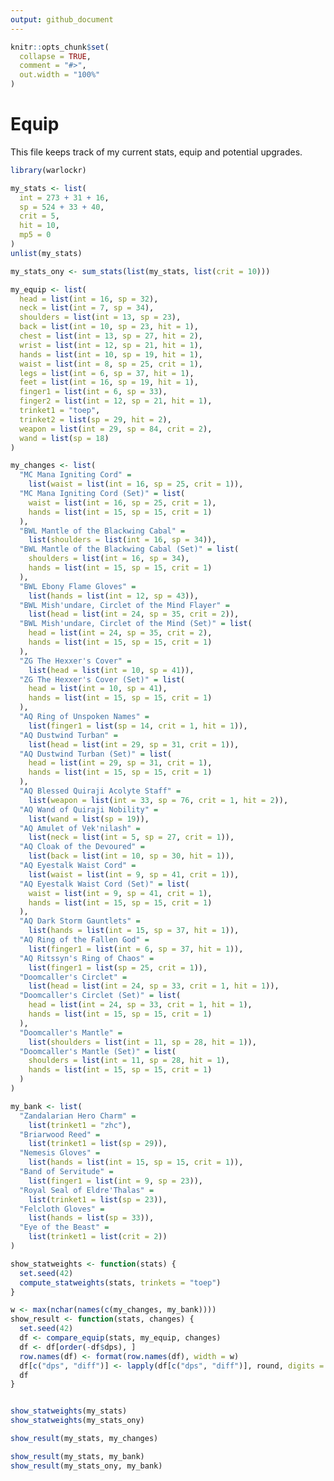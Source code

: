 ```yaml
---
output: github_document
---
```


```r
knitr::opts_chunk$set(
  collapse = TRUE,
  comment = "#>",
  out.width = "100%"
)
```

# Equip

This file keeps track of my current stats, equip and potential upgrades.

```r
library(warlockr)

my_stats <- list(
  int = 273 + 31 + 16,
  sp = 524 + 33 + 40,
  crit = 5,
  hit = 10,
  mp5 = 0
)
unlist(my_stats)

my_stats_ony <- sum_stats(list(my_stats, list(crit = 10)))

my_equip <- list(
  head = list(int = 16, sp = 32),
  neck = list(int = 7, sp = 34),
  shoulders = list(int = 13, sp = 23),
  back = list(int = 10, sp = 23, hit = 1),
  chest = list(int = 13, sp = 27, hit = 2),
  wrist = list(int = 12, sp = 21, hit = 1),
  hands = list(int = 10, sp = 19, hit = 1),
  waist = list(int = 8, sp = 25, crit = 1),
  legs = list(int = 6, sp = 37, hit = 1),
  feet = list(int = 16, sp = 19, hit = 1),
  finger1 = list(int = 6, sp = 33),
  finger2 = list(int = 12, sp = 21, hit = 1),
  trinket1 = "toep",
  trinket2 = list(sp = 29, hit = 2),
  weapon = list(int = 29, sp = 84, crit = 2),
  wand = list(sp = 18)
)

my_changes <- list(
  "MC Mana Igniting Cord" =
    list(waist = list(int = 16, sp = 25, crit = 1)),
  "MC Mana Igniting Cord (Set)" = list(
    waist = list(int = 16, sp = 25, crit = 1),
    hands = list(int = 15, sp = 15, crit = 1)
  ),
  "BWL Mantle of the Blackwing Cabal" =
    list(shoulders = list(int = 16, sp = 34)),
  "BWL Mantle of the Blackwing Cabal (Set)" = list(
    shoulders = list(int = 16, sp = 34),
    hands = list(int = 15, sp = 15, crit = 1)
  ),
  "BWL Ebony Flame Gloves" =
    list(hands = list(int = 12, sp = 43)),
  "BWL Mish'undare, Circlet of the Mind Flayer" =
    list(head = list(int = 24, sp = 35, crit = 2)),
  "BWL Mish'undare, Circlet of the Mind (Set)" = list(
    head = list(int = 24, sp = 35, crit = 2),
    hands = list(int = 15, sp = 15, crit = 1)
  ),
  "ZG The Hexxer's Cover" =
    list(head = list(int = 10, sp = 41)),
  "ZG The Hexxer's Cover (Set)" = list(
    head = list(int = 10, sp = 41),
    hands = list(int = 15, sp = 15, crit = 1)
  ),
  "AQ Ring of Unspoken Names" =
    list(finger1 = list(sp = 14, crit = 1, hit = 1)),
  "AQ Dustwind Turban" =
    list(head = list(int = 29, sp = 31, crit = 1)),
  "AQ Dustwind Turban (Set)" = list(
    head = list(int = 29, sp = 31, crit = 1),
    hands = list(int = 15, sp = 15, crit = 1)
  ),
  "AQ Blessed Quiraji Acolyte Staff" =
    list(weapon = list(int = 33, sp = 76, crit = 1, hit = 2)),
  "AQ Wand of Quiraji Nobility" =
    list(wand = list(sp = 19)),
  "AQ Amulet of Vek'nilash" =
    list(neck = list(int = 5, sp = 27, crit = 1)),
  "AQ Cloak of the Devoured" =
    list(back = list(int = 10, sp = 30, hit = 1)),
  "AQ Eyestalk Waist Cord" =
    list(waist = list(int = 9, sp = 41, crit = 1)),
  "AQ Eyestalk Waist Cord (Set)" = list(
    waist = list(int = 9, sp = 41, crit = 1),
    hands = list(int = 15, sp = 15, crit = 1)
  ),
  "AQ Dark Storm Gauntlets" =
    list(hands = list(int = 15, sp = 37, hit = 1)),
  "AQ Ring of the Fallen God" =
    list(finger1 = list(int = 6, sp = 37, hit = 1)),
  "AQ Ritssyn's Ring of Chaos" =
    list(finger1 = list(sp = 25, crit = 1)),
  "Doomcaller's Circlet" =
    list(head = list(int = 24, sp = 33, crit = 1, hit = 1)),
  "Doomcaller's Circlet (Set)" = list(
    head = list(int = 24, sp = 33, crit = 1, hit = 1),
    hands = list(int = 15, sp = 15, crit = 1)
  ),
  "Doomcaller's Mantle" =
    list(shoulders = list(int = 11, sp = 28, hit = 1)),
  "Doomcaller's Mantle (Set)" = list(
    shoulders = list(int = 11, sp = 28, hit = 1),
    hands = list(int = 15, sp = 15, crit = 1)
  )
)

my_bank <- list(
  "Zandalarian Hero Charm" =
    list(trinket1 = "zhc"),
  "Briarwood Reed" =
    list(trinket1 = list(sp = 29)),
  "Nemesis Gloves" =
    list(hands = list(int = 15, sp = 15, crit = 1)),
  "Band of Servitude" =
    list(finger1 = list(int = 9, sp = 23)),
  "Royal Seal of Eldre'Thalas" =
    list(trinket1 = list(sp = 23)),
  "Felcloth Gloves" =
    list(hands = list(sp = 33)),
  "Eye of the Beast" =
    list(trinket1 = list(crit = 2))
)

show_statweights <- function(stats) {
  set.seed(42)
  compute_statweights(stats, trinkets = "toep")
}

w <- max(nchar(names(c(my_changes, my_bank))))
show_result <- function(stats, changes) {
  set.seed(42)
  df <- compare_equip(stats, my_equip, changes)
  df <- df[order(-df$dps), ]
  row.names(df) <- format(row.names(df), width = w)
  df[c("dps", "diff")] <- lapply(df[c("dps", "diff")], round, digits = 2)
  df
}


show_statweights(my_stats)
show_statweights(my_stats_ony)

show_result(my_stats, my_changes)

show_result(my_stats, my_bank)
show_result(my_stats_ony, my_bank)
```
